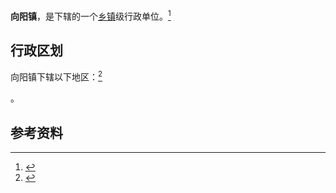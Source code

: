 {{中国乡级行政区|61/09/24/104/000}}

'''向阳镇'''，是{{PRC admin/fullname|61/09/24/104/000|3}}下辖的一个[[乡镇|乡镇]]级行政单位。<ref>{{PRC admin/ref sgc|{{PRC admin/parent|61/09/24/104/000}}}}</ref>

== 行政区划 ==

向阳镇下辖以下地区：<ref>{{PRC admin/ref sgc|61/09/24/104/000}}</ref>

{{PRC admin/children|61/09/24/104/000}}。

== 参考资料 ==

{{reflist}}

{{行政区划小作品}}
{{PRC admin/navcat|61/09/24/104/000}}